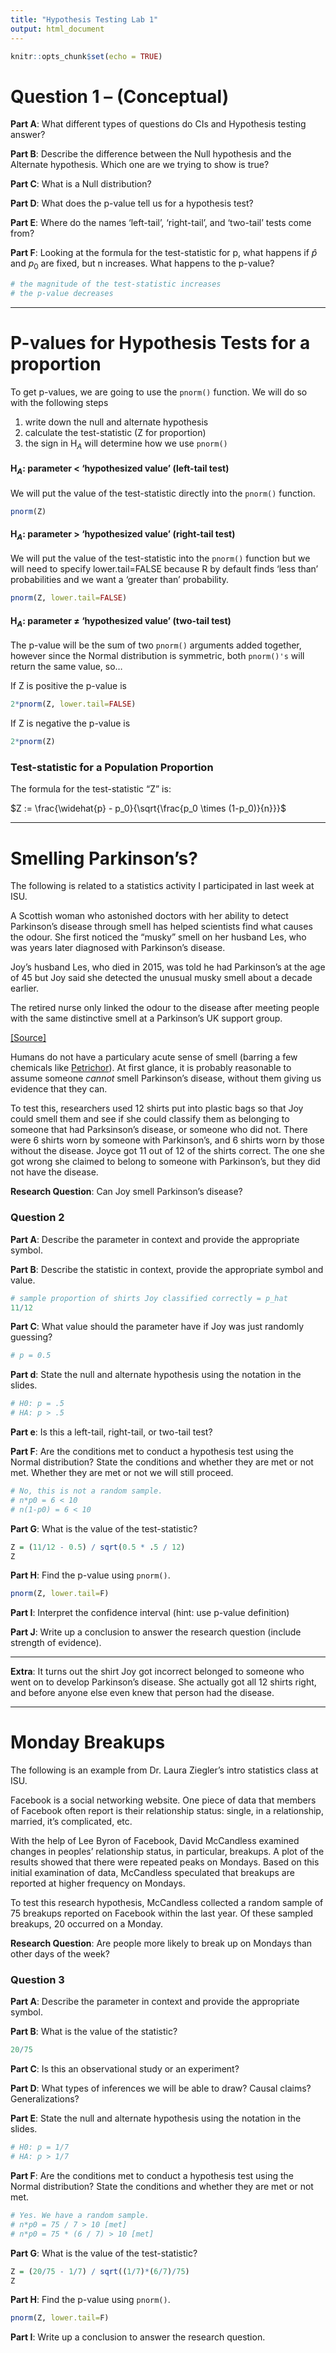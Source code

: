 ---
title: "Hypothesis Testing Lab 1"
output: html_document
---

```{r setup, include=FALSE}
knitr::opts_chunk$set(echo = TRUE)
```

# Question 1 -- (Conceptual)

**Part A**: What different types of questions do CIs and Hypothesis testing answer?

**Part B**: Describe the difference between the Null hypothesis and the Alternate hypothesis. Which one are we trying to show is true?

**Part C**: What is a Null distribution?

**Part D**: What does the p-value tell us for a hypothesis test?

**Part E**: Where do the names 'left-tail', 'right-tail', and 'two-tail' tests come from?

**Part F**: Looking at the formula for the test-statistic for p, what happens if $\widehat{p}$ and $p_0$ are fixed, but n increases. What happens to the p-value?

```{r, echo=F, include=F}
# the magnitude of the test-statistic increases
# the p-value decreases 
```

---

# P-values for Hypothesis Tests for a proportion

To get p-values, we are going to use the `pnorm()` function. We will do so with the following steps

1) write down the null and alternate hypothesis
2) calculate the test-statistic (Z for proportion)
3) the sign in H$_A$ will determine how we use `pnorm()`

#### H$_A$: parameter $<$ 'hypothesized value' (left-tail test)

We will put the value of the test-statistic directly into the `pnorm()` function.

```{r, eval=F}
pnorm(Z)
```

#### H$_A$: parameter $>$ 'hypothesized value' (right-tail test)

We will put the value of the test-statistic into the `pnorm()` function but we will need to specify lower.tail=FALSE because R by default finds 'less than' probabilities and we want a 'greater than' probability.

```{r, eval=F}
pnorm(Z, lower.tail=FALSE)
```

#### H$_A$: parameter $\neq$ 'hypothesized value' (two-tail test)

The p-value will be the sum of two `pnorm()` arguments added together, however since the Normal distribution is symmetric, both `pnorm()'s` will return the same value, so...

If Z is positive the p-value is 

```{r, eval=F}
2*pnorm(Z, lower.tail=FALSE)
```

If Z is negative the p-value is

```{r, eval=F}
2*pnorm(Z)
```

### Test-statistic for a Population Proportion

The formula for the test-statistic "Z" is:

$Z := \frac{\widehat{p} - p_0}{\sqrt{\frac{p_0 \times (1-p_0)}{n}}}$

---

# Smelling Parkinson's?

The following is related to a statistics activity I participated in last week at ISU. 

A Scottish woman who astonished doctors with her ability to detect Parkinson's disease through smell has helped scientists find what causes the odour. She first noticed the "musky" smell on her husband Les, who was years later diagnosed with Parkinson's disease.

Joy's husband Les, who died in 2015, was told he had Parkinson's at the age of 45 but Joy said she detected the unusual musky smell about a decade earlier.

The retired nurse only linked the odour to the disease after meeting people with the same distinctive smell at a Parkinson's UK support group.

[[Source]](https://www.theguardian.com/society/2022/sep/07/woman-who-can-smell-parkinsons-helps-scientists-develop-test)

Humans do not have a particulary acute sense of smell (barring a few chemicals like [Petrichor](https://www.acs.org/content/dam/acsorg/education/students/highschool/chemistryclubs/infographics/petrichor-the-smell-of-rain.pdf)). At first glance, it is probably reasonable to assume someone *cannot* smell Parkinson's disease, without them giving us evidence that they can. 

To test this, researchers used 12 shirts put into plastic bags so that Joy could smell them and see if she could classify them as belonging to someone that had Parksinson's disease, or someone who did not. There were 6 shirts worn by someone with Parkinson's, and 6 shirts worn by those without the disease. Joyce got 11 out of 12 of the shirts correct. The one she got wrong she claimed to belong to someone with Parkinson's, but they did not have the disease.

**Research Question**: Can Joy smell Parkinson's disease?


### Question 2

**Part A**: Describe the parameter in context and provide the appropriate symbol.

**Part B**: Describe the statistic in context, provide the appropriate symbol and value. 

```{r, echo=F, include=F}
# sample proportion of shirts Joy classified correctly = p_hat
11/12
```

**Part C**: What value should the parameter have if Joy was just randomly guessing?

```{r, echo=F, include=F}
# p = 0.5
```

**Part d**: State the null and alternate hypothesis using the notation in the slides.

```{r, echo=F, include=F}
# H0: p = .5
# HA: p > .5
```

**Part e**: Is this a left-tail, right-tail, or two-tail test?

**Part F**: Are the conditions met to conduct a hypothesis test using the Normal distribution? State the conditions and whether they are met or not met. Whether they are met or not we will still proceed.

```{r, echo=F, include=F}
# No, this is not a random sample.
# n*p0 = 6 < 10
# n(1-p0) = 6 < 10
```

**Part G**: What is the value of the test-statistic?

```{r, echo=F, include=F}
Z = (11/12 - 0.5) / sqrt(0.5 * .5 / 12)
Z
```


**Part H**: Find the p-value using `pnorm()`.

```{r, echo=F, include=F}
pnorm(Z, lower.tail=F)
```


**Part I**: Interpret the confidence interval (hint: use p-value definition)

**Part J**: Write up a conclusion to answer the research question (include strength of evidence).

---

**Extra**: It turns out the shirt Joy got incorrect belonged to someone who went on to develop Parkinson's disease. She actually got all 12 shirts right, and before anyone else even knew that person had the disease.

---

# Monday Breakups

The following is an example from Dr. Laura Ziegler's intro statistics class at ISU.

Facebook is a social networking website. One piece of data that members of Facebook often report is their relationship status: single, in a relationship, married, it’s complicated, etc.

With the help of Lee Byron of Facebook, David McCandless examined changes in peoples’ relationship status, in particular, breakups. A plot of the results showed that there were repeated peaks on Mondays. Based on this initial examination of data, McCandless speculated that breakups are reported at higher frequency on Mondays.

To test this research hypothesis, McCandless collected a random sample of 75 breakups reported on Facebook within the last year. Of these sampled breakups, 20 occurred on a Monday.

**Research Question**: Are people more likely to break up on Mondays than other days of the week?

### Question 3

**Part A**: Describe the parameter in context and provide the appropriate symbol.

**Part B**: What is the value of the statistic?

```{r, echo=F, include=F}
20/75
```

**Part C**: Is this an observational study or an experiment?

**Part D**: What types of inferences we will be able to draw? Causal claims? Generalizations?

**Part E**: State the null and alternate hypothesis using the notation in the slides.

```{r, echo=F, include=F}
# H0: p = 1/7
# HA: p > 1/7
```

**Part F**: Are the conditions met to conduct a hypothesis test using the Normal distribution? State the conditions and whether they are met or not met.

```{r, echo=F, include=F}
# Yes. We have a random sample.
# n*p0 = 75 / 7 > 10 [met]
# n*p0 = 75 * (6 / 7) > 10 [met]
```

**Part G**: What is the value of the test-statistic?

```{r, echo=F, include=F}
Z = (20/75 - 1/7) / sqrt((1/7)*(6/7)/75)
Z
```

**Part H**: Find the p-value using `pnorm()`.

```{r, echo=F, include=F}
pnorm(Z, lower.tail=F)
```

**Part I**: Write up a conclusion to answer the research question.



